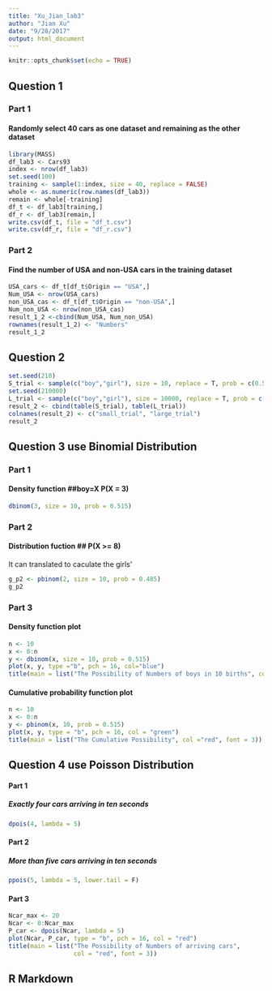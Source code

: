 ```yaml
---
title: "Xu_Jian_lab3"
author: "Jian Xu"
date: "9/28/2017"
output: html_document
---
```


```r
knitr::opts_chunk$set(echo = TRUE)
```
## Question 1
### Part 1 
#### Randomly select 40 cars as one dataset and remaining as the other dataset
```r
library(MASS)
df_lab3 <- Cars93
index <- nrow(df_lab3)
set.seed(100)
training <- sample(1:index, size = 40, replace = FALSE)
whole <- as.numeric(row.names(df_lab3)) 
remain <- whole[-training]
df_t <- df_lab3[training,]
df_r <- df_lab3[remain,]
write.csv(df_t, file = "df_t.csv")
write.csv(df_r, file = "df_r.csv")
```
### Part 2
#### Find the number of USA and non-USA cars in the training dataset
```r
USA_cars <- df_t[df_t$Origin == "USA",]
Num_USA <- nrow(USA_cars)
non_USA_cas <- df_t[df_t$Origin == "non-USA",]
Num_non_USA <- nrow(non_USA_cas)
result_1_2 <-cbind(Num_USA, Num_non_USA)
rownames(result_1_2) <- "Numbers"
result_1_2
```
## Question 2
```r
set.seed(210)
S_trial <- sample(c("boy","girl"), size = 10, replace = T, prob = c(0.515, 0.485))
set.seed(210000)
L_trial <- sample(c("boy","girl"), size = 10000, replace = T, prob = c(0.515, 0.485))
result_2 <- cbind(table(S_trial), table(L_trial))
colnames(result_2) <- c("small_trial", "large_trial")
result_2
```

## Question 3 use Binomial Distribution
### Part 1 
#### Density function ##boy=X  P(X = 3)
```r
dbinom(3, size = 10, prob = 0.515)
```
### Part 2
#### Distribution fuction ## P(X >= 8) 
It can translated to caculate the girls'
```r
g_p2 <- pbinom(2, size = 10, prob = 0.485)
g_p2
```
### Part 3
#### Density function plot
```r
n <- 10
x <- 0:n
y <- dbinom(x, size = 10, prob = 0.515)
plot(x, y, type ="b", pch = 16, col="blue")
title(main = list("The Possibility of Numbers of boys in 10 births", col = "red", font = 3))
```
#### Cumulative probability function plot
```r
n <- 10
x <- 0:n
y <- pbinom(x, 10, prob = 0.515)
plot(x, y, type = "b", pch = 16, col = "green")
title(main = list("The Cumulative Possibility", col ="red", font = 3))
```

## Question 4 use Poisson Distribution
#### Part 1
##### Exactly four cars arriving in ten seconds
```r
dpois(4, lambda = 5)
```
#### Part 2 
##### More than five cars arriving in ten seconds
```r
ppois(5, lambda = 5, lower.tail = F)
```
#### Part 3
```r
Ncar_max <- 20
Ncar <- 0:Ncar_max
P_car <- dpois(Ncar, lambda = 5)
plot(Ncar, P_car, type = "b", pch = 16, col = "red")
title(main = list("The Possibility of Numbers of arriving cars", 
                  col = "red", font = 3))
```





## R Markdown


